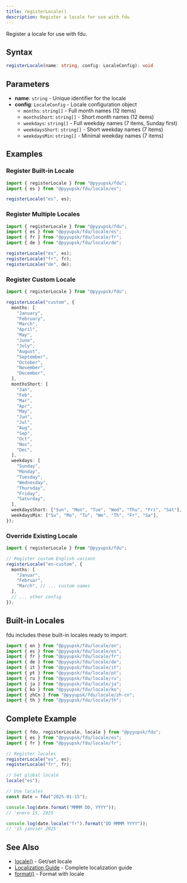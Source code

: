 ```yaml
---
title: registerLocale()
description: Register a locale for use with fdu
---
```


Register a locale for use with fdu.

## Syntax

```typescript
registerLocale(name: string, config: LocaleConfig): void
```

## Parameters

- **name**: `string` - Unique identifier for the locale
- **config**: `LocaleConfig` - Locale configuration object
  - `months`: `string[]` - Full month names (12 items)
  - `monthsShort`: `string[]` - Short month names (12 items)
  - `weekdays`: `string[]` - Full weekday names (7 items, Sunday first)
  - `weekdaysShort`: `string[]` - Short weekday names (7 items)
  - `weekdaysMin`: `string[]` - Minimal weekday names (7 items)

## Examples

### Register Built-in Locale

```typescript
import { registerLocale } from "@pyyupsk/fdu";
import { es } from "@pyyupsk/fdu/locale/es";

registerLocale("es", es);
```

### Register Multiple Locales

```typescript
import { registerLocale } from "@pyyupsk/fdu";
import { es } from "@pyyupsk/fdu/locale/es";
import { fr } from "@pyyupsk/fdu/locale/fr";
import { de } from "@pyyupsk/fdu/locale/de";

registerLocale("es", es);
registerLocale("fr", fr);
registerLocale("de", de);
```

### Register Custom Locale

```typescript
import { registerLocale } from "@pyyupsk/fdu";

registerLocale("custom", {
  months: [
    "January",
    "February",
    "March",
    "April",
    "May",
    "June",
    "July",
    "August",
    "September",
    "October",
    "November",
    "December",
  ],
  monthsShort: [
    "Jan",
    "Feb",
    "Mar",
    "Apr",
    "May",
    "Jun",
    "Jul",
    "Aug",
    "Sep",
    "Oct",
    "Nov",
    "Dec",
  ],
  weekdays: [
    "Sunday",
    "Monday",
    "Tuesday",
    "Wednesday",
    "Thursday",
    "Friday",
    "Saturday",
  ],
  weekdaysShort: ["Sun", "Mon", "Tue", "Wed", "Thu", "Fri", "Sat"],
  weekdaysMin: ["Su", "Mo", "Tu", "We", "Th", "Fr", "Sa"],
});
```

### Override Existing Locale

```typescript
import { registerLocale } from "@pyyupsk/fdu";

// Register custom English variant
registerLocale("en-custom", {
  months: [
    "Januar",
    "Februar",
    "March", // ... custom names
  ],
  // ... other config
});
```

## Built-in Locales

fdu includes these built-in locales ready to import:

```typescript
import { en } from "@pyyupsk/fdu/locale/en";
import { es } from "@pyyupsk/fdu/locale/es";
import { fr } from "@pyyupsk/fdu/locale/fr";
import { de } from "@pyyupsk/fdu/locale/de";
import { it } from "@pyyupsk/fdu/locale/it";
import { pt } from "@pyyupsk/fdu/locale/pt";
import { ru } from "@pyyupsk/fdu/locale/ru";
import { ja } from "@pyyupsk/fdu/locale/ja";
import { ko } from "@pyyupsk/fdu/locale/ko";
import { zhCn } from "@pyyupsk/fdu/locale/zh-cn";
import { th } from "@pyyupsk/fdu/locale/th";
```

## Complete Example

```typescript
import { fdu, registerLocale, locale } from "@pyyupsk/fdu";
import { es } from "@pyyupsk/fdu/locale/es";
import { fr } from "@pyyupsk/fdu/locale/fr";

// Register locales
registerLocale("es", es);
registerLocale("fr", fr);

// Set global locale
locale("es");

// Use locales
const date = fdu("2025-01-15");

console.log(date.format("MMMM DD, YYYY"));
// 'enero 15, 2025'

console.log(date.locale("fr").format("DD MMMM YYYY"));
// '15 janvier 2025'
```

## See Also

- [locale()](/docs/api/locale/locale) - Get/set locale
- [Localization Guide](/docs/localization) - Complete localization guide
- [format()](/docs/api/formatting/format) - Format with locale
